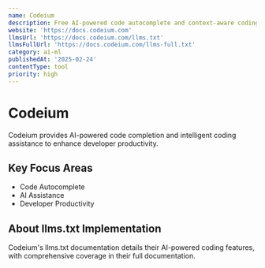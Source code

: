 ```yaml
---
name: Codeium
description: Free AI-powered code autocomplete and context-aware coding assistant
website: 'https://docs.codeium.com'
llmsUrl: 'https://docs.codeium.com/llms.txt'
llmsFullUrl: 'https://docs.codeium.com/llms-full.txt'
category: ai-ml
publishedAt: '2025-02-24'
contentType: tool
priority: high
---
```


# Codeium

Codeium provides AI-powered code completion and intelligent coding assistance to enhance developer productivity.

## Key Focus Areas

- Code Autocomplete
- AI Assistance
- Developer Productivity

## About llms.txt Implementation

Codeium's llms.txt documentation details their AI-powered coding features, with comprehensive coverage in their full documentation.
